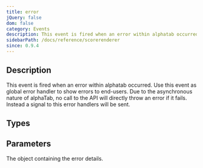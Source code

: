 ```yaml
---
title: error
jQuery: false
dom: false
category: Events
description: This event is fired when an error within alphatab occurred.
sidebarPath: /docs/reference/scorerenderer
since: 0.9.4
---
```


<SinceBadge since="0.9.4" />


## Description
This event is fired when an error within alphatab occurred. Use this event as global error handler to show errors
to end-users. Due to the asynchronous nature of alphaTab, no call to the API will directly throw an error if it fails.
Instead a signal to this error handlers will be sent. 

<EventDescription metadata={metadata} />

## Types

<TypeTable>
    <TypeRow type="js" name="function(details)" />    
    <TypeRow type="net" name="Action<Error>" />    
</TypeTable>

## Parameters

<ParameterTable>
    <ParameterRow platform="all" name="details" type="Error">
        The object containing the error details. 
    </ParameterRow>
</ParameterTable>